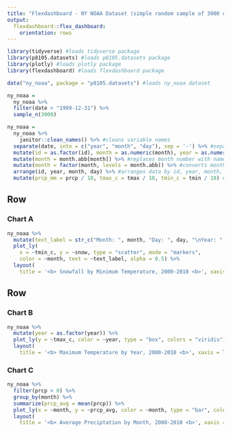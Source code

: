 ```yaml
---
title: "Flexdashboard - NY NOAA Dataset (simple random sample of 3000 observations from 2000-2010)"
output: 
  flexdashboard::flex_dashboard:
    orientation: rows
---
```


```r
library(tidyverse) #loads tidyverse package
library(p8105.datasets) #loads p8105.datasets package
library(plotly) #loads plotly package
library(flexdashboard) #loads flexdashboard package
```

```r
data("ny_noaa", package = "p8105.datasets") #loads ny_noaa dataset

ny_noaa = 
  ny_noaa %>% 
  filter(date > "1999-12-31") %>% 
  sample_n(3000)

ny_noaa = 
  ny_noaa %>% 
    janitor::clean_names() %>% #cleans variable names
  separate(date, into = c("year", "month", "day"), sep = '-') %>% #separates date variable into year, month, day variables
  mutate(id = as.factor(id), month = as.numeric(month), year = as.numeric(year), day = as.numeric(day), prcp = as.numeric(prcp), snow = as.numeric(snow), snwd = as.numeric(snow), tmax = as.numeric(tmax), tmin = as.numeric(tmin)) %>% #converts variables to proper classes
  mutate(month = month.abb[month]) %>% #replaces month number with name
  mutate(month = factor(month, levels = month.abb)) %>% #converts month name to factor variable
  arrange(id, year, month, day) %>% #arranges data by id, year, month, and day
  mutate(prcp_mm = prcp / 10, tmax_c = tmax / 10, tmin_c = tmin / 10) #convers prcp from tenths of mm to mm and converts temperatures from tenths of degrees c to degrees c
```


Row
-----------------------------------------------------------------------

### Chart A

```r
ny_noaa %>%
  mutate(text_label = str_c("Month: ", month, "Day: ", day, "\nYear: ", year, "\nStation ID: ", id)) %>% 
  plot_ly(
    x = ~tmin_c, y = ~snow, type = "scatter", mode = "markers",
    color = ~month, text = ~text_label, alpha = 0.5) %>% 
  layout(
    title = '<b> Snowfall by Minimum Temperature, 2000-2010 <b>', xaxis = list(title = 'Minimum Temperature (C)'), yaxis = list(title = 'Snowfall (mm)'), legend = list(title = list(text = 'Month')))
```

Row {.tabset .tabset-fade}
-----------------------------------------------------------------------

### Chart B

```r
ny_noaa %>% 
  mutate(year = as.factor(year)) %>% 
  plot_ly(y = ~tmax_c, color = ~year, type = "box", colors = "viridis") %>% 
  layout(
    title = '<b> Maximum Temperature by Year, 2000-2010 <b>', xaxis = list(title = 'Year'), yaxis = list(title = 'Maximum Temperature (C)'), legend = list(title = list(text = 'Year')))
```

### Chart C

```r
ny_noaa %>% 
  filter(prcp > 0) %>% 
  group_by(month) %>% 
  summarize(prcp_avg = mean(prcp)) %>% 
  plot_ly(x = ~month, y = ~prcp_avg, color = ~month, type = "bar", colors = "viridis") %>% 
  layout(
    title = '<b> Average Preciptation by Month, 2000-2010 <b>', xaxis = list(title = 'Month'), yaxis = list(title = 'Average Precipitation (mm)'), legend = list(title = list(text = 'Month')))
```
